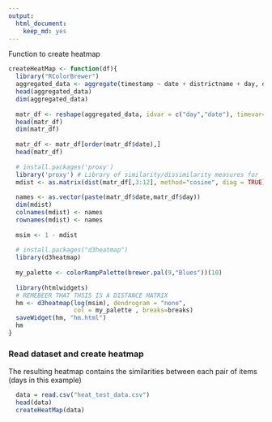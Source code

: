 ```yaml
---
output: 
  html_document: 
    keep_md: yes
---
```


Function to create heatmap
```r
createHeatMap <- function(df){
  library("RColorBrewer") 
  aggregated_data <- aggregate(timestamp ~ date + districtname + day, df, FUN=length)
  head(aggregated_data)
  dim(aggregated_data)
  
  matr_df <- reshape(aggregated_data, idvar = c("day","date"), timevar="districtname", direction="wide") #TODO rimettere
  head(matr_df)
  dim(matr_df)
  
  matr_df <- matr_df[order(matr_df$date),]
  head(matr_df)
  
  # install.packages('proxy') 
  library('proxy') # Library of similarity/dissimilarity measures for 'dist()'
  mdist <- as.matrix(dist(matr_df[,3:12], method="cosine", diag = TRUE) )
  
  names <- as.vector(paste(matr_df$date,matr_df$day))
  dim(mdist)
  colnames(mdist) <- names
  rownames(mdist) <- names
  
  msim <- 1 - mdist
  
  # install.packages("d3heatmap")
  library(d3heatmap)
  
  my_palette <- colorRampPalette(brewer.pal(9,"Blues"))(10)
  
  library(htmlwidgets)
  # REMEBEER THAT THSIS IS A DISTANCE MATRIX
  hm <- d3heatmap(log(msim), dendrogram = "none",
                  col = my_palette , breaks=breaks)
  saveWidget(hm, "hm.html")
  hm
}

```


### Read dataset and create heatmap

The resulting heatmap contains the similarities between each pair of items (days in this example)
```r
  data = read.csv("heat_test_data.csv")
  head(data)
  createHeatMap(data)
```
